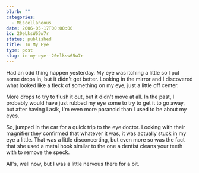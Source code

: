 ```yaml
---
blurb: ""
categories:
  - Miscellaneous
date: 2006-05-17T00:00:00
id: 20eLksW65w7r
status: published
title: In My Eye
type: post
slug: in-my-eye--20elksw65w7r
---
```


Had an odd thing happen yesterday. My eye was itching a little so I put some drops in, but it didn't get better. Looking in the mirror and I discovered what looked like a fleck of something on my eye, just
a little off center. 

More drops to try to flush it out, but it didn't move at all. In the past, I probably would have just rubbed
my eye some to try to get it to go away, but after having Lasik, I'm even more paranoid than I used to be about my eyes. 

So, jumped in the car for a quick trip to the eye doctor. Looking with their magnifier they confirmed that whatever it was, it was actually stuck in my eye a little. That was a little disconcerting, but even
more so was the fact that she used a metal hook similar to the one a dentist cleans your teeth with to remove the speck. 

All's, well now, but I was a little nervous there for a bit.
